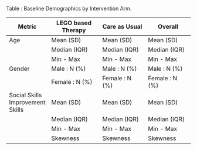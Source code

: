 Table : Baseline Demographics by Intervention Arm.

| Metric          | LEGO based Therapy     | Care as Usual        | Overall              |
|-----------------|------------------------|----------------------|----------------------|
| Age             | Mean (SD)              | Mean (SD)            | Mean (SD)            |
|                 | Median (IQR)           | Median (IQR)         | Median (IQR)         |
|                 | Min - Max              | Min - Max            | Min - Max            |
| Gender          | Male   : N (%)         | Male   : N (%)       | Male   : N (%)       |
|                 | Female : N (%)         | Female : N (%)       | Female : N (%)       |
| Social Skills Improvement Skills |  Mean (SD)              | Mean (SD)            | Mean (SD)            |
|                 | Median (IQR)           | Median (IQR)         | Median (IQR)         |
|                 | Min - Max              | Min - Max            | Min - Max            |
|                 | Skewness               | Skewness             | Skewness             |
